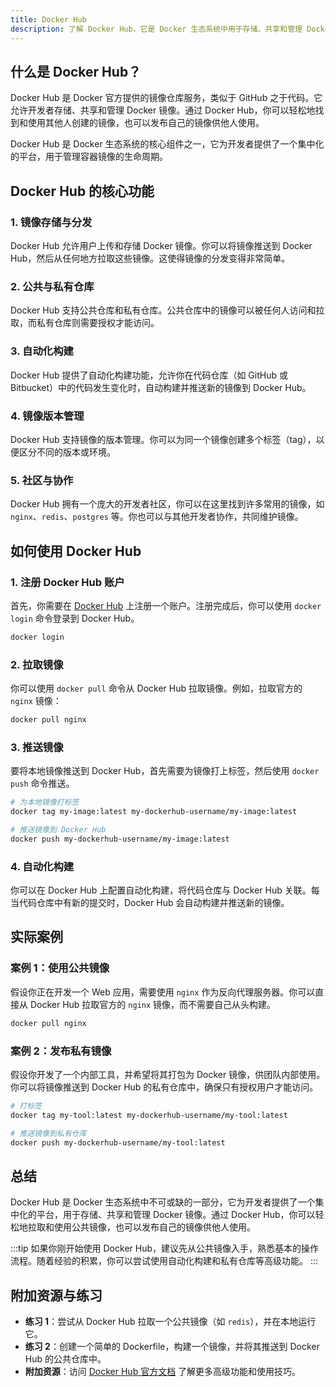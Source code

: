 ```yaml
---
title: Docker Hub
description: 了解 Docker Hub，它是 Docker 生态系统中用于存储、共享和管理 Docker 镜像的中央仓库。
---
```


## 什么是 Docker Hub？

Docker Hub 是 Docker 官方提供的镜像仓库服务，类似于 GitHub 之于代码。它允许开发者存储、共享和管理 Docker 镜像。通过 Docker Hub，你可以轻松地找到和使用其他人创建的镜像，也可以发布自己的镜像供他人使用。

Docker Hub 是 Docker 生态系统的核心组件之一，它为开发者提供了一个集中化的平台，用于管理容器镜像的生命周期。

## Docker Hub 的核心功能

### 1. 镜像存储与分发
Docker Hub 允许用户上传和存储 Docker 镜像。你可以将镜像推送到 Docker Hub，然后从任何地方拉取这些镜像。这使得镜像的分发变得非常简单。

### 2. 公共与私有仓库
Docker Hub 支持公共仓库和私有仓库。公共仓库中的镜像可以被任何人访问和拉取，而私有仓库则需要授权才能访问。

### 3. 自动化构建
Docker Hub 提供了自动化构建功能，允许你在代码仓库（如 GitHub 或 Bitbucket）中的代码发生变化时，自动构建并推送新的镜像到 Docker Hub。

### 4. 镜像版本管理
Docker Hub 支持镜像的版本管理。你可以为同一个镜像创建多个标签（tag），以便区分不同的版本或环境。

### 5. 社区与协作
Docker Hub 拥有一个庞大的开发者社区，你可以在这里找到许多常用的镜像，如 `nginx`、`redis`、`postgres` 等。你也可以与其他开发者协作，共同维护镜像。

## 如何使用 Docker Hub

### 1. 注册 Docker Hub 账户
首先，你需要在 [Docker Hub](https://hub.docker.com/) 上注册一个账户。注册完成后，你可以使用 `docker login` 命令登录到 Docker Hub。

```bash
docker login
```

### 2. 拉取镜像
你可以使用 `docker pull` 命令从 Docker Hub 拉取镜像。例如，拉取官方的 `nginx` 镜像：

```bash
docker pull nginx
```

### 3. 推送镜像
要将本地镜像推送到 Docker Hub，首先需要为镜像打上标签，然后使用 `docker push` 命令推送。

```bash
# 为本地镜像打标签
docker tag my-image:latest my-dockerhub-username/my-image:latest

# 推送镜像到 Docker Hub
docker push my-dockerhub-username/my-image:latest
```

### 4. 自动化构建
你可以在 Docker Hub 上配置自动化构建，将代码仓库与 Docker Hub 关联。每当代码仓库中有新的提交时，Docker Hub 会自动构建并推送新的镜像。

## 实际案例

### 案例 1：使用公共镜像
假设你正在开发一个 Web 应用，需要使用 `nginx` 作为反向代理服务器。你可以直接从 Docker Hub 拉取官方的 `nginx` 镜像，而不需要自己从头构建。

```bash
docker pull nginx
```

### 案例 2：发布私有镜像
假设你开发了一个内部工具，并希望将其打包为 Docker 镜像，供团队内部使用。你可以将镜像推送到 Docker Hub 的私有仓库中，确保只有授权用户才能访问。

```bash
# 打标签
docker tag my-tool:latest my-dockerhub-username/my-tool:latest

# 推送镜像到私有仓库
docker push my-dockerhub-username/my-tool:latest
```

## 总结

Docker Hub 是 Docker 生态系统中不可或缺的一部分，它为开发者提供了一个集中化的平台，用于存储、共享和管理 Docker 镜像。通过 Docker Hub，你可以轻松地拉取和使用公共镜像，也可以发布自己的镜像供他人使用。

:::tip
如果你刚开始使用 Docker Hub，建议先从公共镜像入手，熟悉基本的操作流程。随着经验的积累，你可以尝试使用自动化构建和私有仓库等高级功能。
:::

## 附加资源与练习

- **练习 1**：尝试从 Docker Hub 拉取一个公共镜像（如 `redis`），并在本地运行它。
- **练习 2**：创建一个简单的 Dockerfile，构建一个镜像，并将其推送到 Docker Hub 的公共仓库中。
- **附加资源**：访问 [Docker Hub 官方文档](https://docs.docker.com/docker-hub/) 了解更多高级功能和使用技巧。